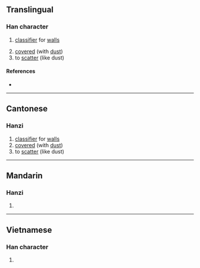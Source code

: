 {{character info/new}}
{{also|塜}}
==Translingual==

===Han character===
{{Han char|rn=32|rad=土|as=11|sn=14|four=|canj=GYHJ|ids=⿰土逢}}

# {{lb|mul|Cantonese}} [[classifier]] for [[wall]]s
# [[cover]]ed (with [[dust]])
# to [[scatter]] (like dust)

====References====
* {{Han ref|kx=0236.360|dkj=05386|dj=0475.020|hdz=10481.080|uh=5873|ud=22643}}

----

==Cantonese==

===Hanzi===
{{yue-hanzi|jyut=[[bung6]], [[pung1]]|y=bung6, pung1}}

# [[classifier]] for [[wall]]s
# [[cover]]ed (with [[dust]])
# to [[scatter]] (like dust)

----

==Mandarin==

===Hanzi===
{{cmn-hanzi|pin=[[péng]] ([[peng2]]), [[ōu]] ([[ou1]])|wg=p'eng<sup>2</sup>, ou<sup>1</sup>}}

# {{defn|lang=cmn|sort=土11}}

----

==Vietnamese==

===Han character===
{{vi-hantu|[[vùng]]|rs=土11}}

# {{defn|lang=vi|sort=土11}}
